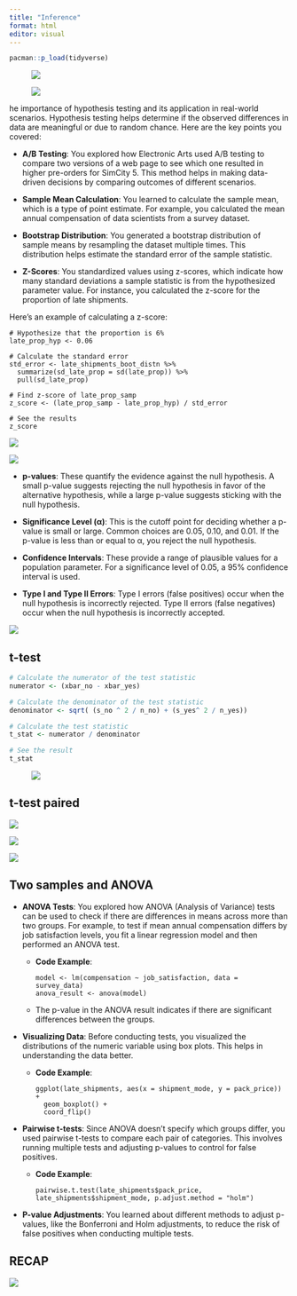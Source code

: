 ```yaml
---
title: "Inference"
format: html
editor: visual
---
```


```r
pacman::p_load(tidyverse)
```

![![](images/clipboard-3361331156.png)](images/clipboard-3096119592.png)

![![](images/clipboard-1328109182.png)](images/clipboard-3821990180.png)

he importance of hypothesis testing and its application in real-world scenarios. Hypothesis testing helps determine if the observed differences in data are meaningful or due to random chance. Here are the key points you covered:

-   **A/B Testing**: You explored how Electronic Arts used A/B testing to compare two versions of a web page to see which one resulted in higher pre-orders for SimCity 5. This method helps in making data-driven decisions by comparing outcomes of different scenarios.

-   **Sample Mean Calculation**: You learned to calculate the sample mean, which is a type of point estimate. For example, you calculated the mean annual compensation of data scientists from a survey dataset.

-   **Bootstrap Distribution**: You generated a bootstrap distribution of sample means by resampling the dataset multiple times. This distribution helps estimate the standard error of the sample statistic.

-   **Z-Scores**: You standardized values using z-scores, which indicate how many standard deviations a sample statistic is from the hypothesized parameter value. For instance, you calculated the z-score for the proportion of late shipments.

Here's an example of calculating a z-score:

```         
# Hypothesize that the proportion is 6%
late_prop_hyp <- 0.06

# Calculate the standard error
std_error <- late_shipments_boot_distn %>% 
  summarize(sd_late_prop = sd(late_prop)) %>% 
  pull(sd_late_prop)

# Find z-score of late_prop_samp
z_score <- (late_prop_samp - late_prop_hyp) / std_error

# See the results
z_score
```

![](images/clipboard-1430535133.png)

![](images/clipboard-2376425064.png)

-   **p-values**: These quantify the evidence against the null hypothesis. A small p-value suggests rejecting the null hypothesis in favor of the alternative hypothesis, while a large p-value suggests sticking with the null hypothesis.

-   **Significance Level (α)**: This is the cutoff point for deciding whether a p-value is small or large. Common choices are 0.05, 0.10, and 0.01. If the p-value is less than or equal to α, you reject the null hypothesis.

-   **Confidence Intervals**: These provide a range of plausible values for a population parameter. For a significance level of 0.05, a 95% confidence interval is used.

-   **Type I and Type II Errors**: Type I errors (false positives) occur when the null hypothesis is incorrectly rejected. Type II errors (false negatives) occur when the null hypothesis is incorrectly accepted.

![](images/clipboard-3386067985.png)

## t-test

```r
# Calculate the numerator of the test statistic
numerator <- (xbar_no - xbar_yes)

# Calculate the denominator of the test statistic
denominator <- sqrt( (s_no ^ 2 / n_no) + (s_yes^ 2 / n_yes))

# Calculate the test statistic
t_stat <- numerator / denominator

# See the result
t_stat
```

![![](images/clipboard-2487474175.png)](images/clipboard-3283527699.png)

## t-test paired

![](images/clipboard-863783114.png)

![](images/clipboard-1761918466.png)

![](images/clipboard-2344372318.png)

## Two samples and ANOVA

-   **ANOVA Tests**: You explored how ANOVA (Analysis of Variance) tests can be used to check if there are differences in means across more than two groups. For example, to test if mean annual compensation differs by job satisfaction levels, you fit a linear regression model and then performed an ANOVA test.

    -   **Code Example**:

        ```         
        model <- lm(compensation ~ job_satisfaction, data = survey_data)
        anova_result <- anova(model)
        ```

    -   The p-value in the ANOVA result indicates if there are significant differences between the groups.

-   **Visualizing Data**: Before conducting tests, you visualized the distributions of the numeric variable using box plots. This helps in understanding the data better.

    -   **Code Example**:

        ```         
        ggplot(late_shipments, aes(x = shipment_mode, y = pack_price)) +
          geom_boxplot() +
          coord_flip()
        ```

-   **Pairwise t-tests**: Since ANOVA doesn't specify which groups differ, you used pairwise t-tests to compare each pair of categories. This involves running multiple tests and adjusting p-values to control for false positives.

    -   **Code Example**:

        ```         
        pairwise.t.test(late_shipments$pack_price, late_shipments$shipment_mode, p.adjust.method = "holm")
        ```

-   **P-value Adjustments**: You learned about different methods to adjust p-values, like the Bonferroni and Holm adjustments, to reduce the risk of false positives when conducting multiple tests.

## RECAP

![](images/clipboard-836899424.png)
